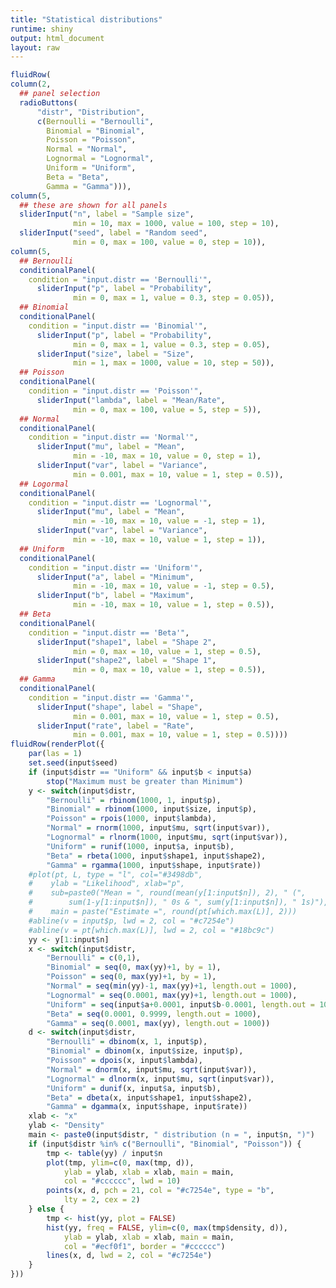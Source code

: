 ```yaml
---
title: "Statistical distributions"
runtime: shiny
output: html_document
layout: raw
---
```


```r
fluidRow(
column(2,
  ## panel selection
  radioButtons(
      "distr", "Distribution",
      c(Bernoulli = "Bernoulli",
        Binomial = "Binomial",
        Poisson = "Poisson",
        Normal = "Normal",
        Lognormal = "Lognormal",
        Uniform = "Uniform",
        Beta = "Beta",
        Gamma = "Gamma"))),
column(5,
  ## these are shown for all panels
  sliderInput("n", label = "Sample size",
              min = 10, max = 1000, value = 100, step = 10),
  sliderInput("seed", label = "Random seed",
              min = 0, max = 100, value = 0, step = 10)),
column(5,
  ## Bernoulli
  conditionalPanel(
    condition = "input.distr == 'Bernoulli'",
      sliderInput("p", label = "Probability",
              min = 0, max = 1, value = 0.3, step = 0.05)),
  ## Binomial
  conditionalPanel(
    condition = "input.distr == 'Binomial'",
      sliderInput("p", label = "Probability",
              min = 0, max = 1, value = 0.3, step = 0.05),
      sliderInput("size", label = "Size",
              min = 1, max = 1000, value = 10, step = 50)),
  ## Poisson
  conditionalPanel(
    condition = "input.distr == 'Poisson'",
      sliderInput("lambda", label = "Mean/Rate",
              min = 0, max = 100, value = 5, step = 5)),
  ## Normal
  conditionalPanel(
    condition = "input.distr == 'Normal'",
      sliderInput("mu", label = "Mean",
              min = -10, max = 10, value = 0, step = 1),
      sliderInput("var", label = "Variance",
              min = 0.001, max = 10, value = 1, step = 0.5)),
  ## Logormal
  conditionalPanel(
    condition = "input.distr == 'Lognormal'",
      sliderInput("mu", label = "Mean",
              min = -10, max = 10, value = -1, step = 1),
      sliderInput("var", label = "Variance",
              min = -10, max = 10, value = 1, step = 1)),
  ## Uniform
  conditionalPanel(
    condition = "input.distr == 'Uniform'",
      sliderInput("a", label = "Minimum",
              min = -10, max = 10, value = -1, step = 0.5),
      sliderInput("b", label = "Maximum",
              min = -10, max = 10, value = 1, step = 0.5)),
  ## Beta
  conditionalPanel(
    condition = "input.distr == 'Beta'",
      sliderInput("shape1", label = "Shape 2",
              min = 0, max = 10, value = 1, step = 0.5),
      sliderInput("shape2", label = "Shape 1",
              min = 0, max = 10, value = 1, step = 0.5)),
  ## Gamma
  conditionalPanel(
    condition = "input.distr == 'Gamma'",
      sliderInput("shape", label = "Shape",
              min = 0.001, max = 10, value = 1, step = 0.5),
      sliderInput("rate", label = "Rate",
              min = 0.001, max = 10, value = 1, step = 0.5))))
fluidRow(renderPlot({
    par(las = 1)
    set.seed(input$seed)
    if (input$distr == "Uniform" && input$b < input$a)
        stop("Maximum must be greater than Minimum")
    y <- switch(input$distr,
        "Bernoulli" = rbinom(1000, 1, input$p),
        "Binomial" = rbinom(1000, input$size, input$p),
        "Poisson" = rpois(1000, input$lambda),
        "Normal" = rnorm(1000, input$mu, sqrt(input$var)),
        "Lognormal" = rlnorm(1000, input$mu, sqrt(input$var)),
        "Uniform" = runif(1000, input$a, input$b),
        "Beta" = rbeta(1000, input$shape1, input$shape2),
        "Gamma" = rgamma(1000, input$shape, input$rate))
    #plot(pt, L, type = "l", col="#3498db",
    #    ylab = "Likelihood", xlab="p",
    #    sub=paste0("Mean = ", round(mean(y[1:input$n]), 2), " (", 
    #        sum(1-y[1:input$n]), " 0s & ", sum(y[1:input$n]), " 1s)"),
    #    main = paste("Estimate =", round(pt[which.max(L)], 2)))
    #abline(v = input$p, lwd = 2, col = "#c7254e")
    #abline(v = pt[which.max(L)], lwd = 2, col = "#18bc9c")
    yy <- y[1:input$n]
    x <- switch(input$distr,
        "Bernoulli" = c(0,1),
        "Binomial" = seq(0, max(yy)+1, by = 1),
        "Poisson" = seq(0, max(yy)+1, by = 1),
        "Normal" = seq(min(yy)-1, max(yy)+1, length.out = 1000),
        "Lognormal" = seq(0.0001, max(yy)+1, length.out = 1000),
        "Uniform" = seq(input$a+0.0001, input$b-0.0001, length.out = 1000),
        "Beta" = seq(0.0001, 0.9999, length.out = 1000),
        "Gamma" = seq(0.0001, max(yy), length.out = 1000))
    d <- switch(input$distr,
        "Bernoulli" = dbinom(x, 1, input$p),
        "Binomial" = dbinom(x, input$size, input$p),
        "Poisson" = dpois(x, input$lambda),
        "Normal" = dnorm(x, input$mu, sqrt(input$var)),
        "Lognormal" = dlnorm(x, input$mu, sqrt(input$var)),
        "Uniform" = dunif(x, input$a, input$b),
        "Beta" = dbeta(x, input$shape1, input$shape2),
        "Gamma" = dgamma(x, input$shape, input$rate))
    xlab <- "x"
    ylab <- "Density"
    main <- paste0(input$distr, " distribution (n = ", input$n, ")")
    if (input$distr %in% c("Bernoulli", "Binomial", "Poisson")) {
        tmp <- table(yy) / input$n
        plot(tmp, ylim=c(0, max(tmp, d)), 
            ylab = ylab, xlab = xlab, main = main,
            col = "#cccccc", lwd = 10)
        points(x, d, pch = 21, col = "#c7254e", type = "b", 
            lty = 2, cex = 2)        
    } else {
        tmp <- hist(yy, plot = FALSE)
        hist(yy, freq = FALSE, ylim=c(0, max(tmp$density, d)), 
            ylab = ylab, xlab = xlab, main = main,
            col = "#ecf0f1", border = "#cccccc")
        lines(x, d, lwd = 2, col = "#c7254e")
    }
}))
```
